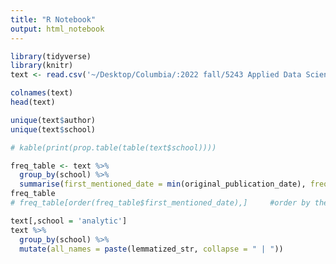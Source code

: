 ```yaml
---
title: "R Notebook"
output: html_notebook
---
```


```r
library(tidyverse)
library(knitr)
text <- read.csv('~/Desktop/Columbia/:2022 fall/5243 Applied Data Science/fall2022-project1-YayuanWang/data/philosophy_data.csv')
```

```r
colnames(text)
head(text)
```

```r
unique(text$author)
unique(text$school)
```

```r
# kable(print(prop.table(table(text$school))))

freq_table <- text %>% 
  group_by(school) %>% 
  summarise(first_mentioned_date = min(original_publication_date), frequency = n()/nrow(text))
freq_table
# freq_table[order(freq_table$first_mentioned_date),]     #order by the first_mentioned_date
```
```r
text[,school = 'analytic']
text %>%
  group_by(school) %>%
  mutate(all_names = paste(lemmatized_str, collapse = " | "))
```

